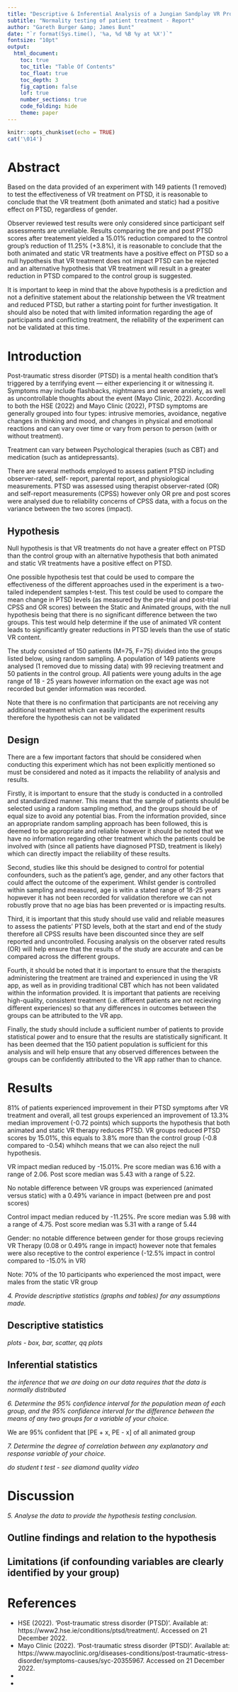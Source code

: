 ```yaml
---
title: "Descriptive & Inferential Analysis of a Jungian Sandplay VR Project"
subtitle: "Normality testing of patient treatment - Report"
author: "Gareth Burger &amp; James Bunt"
date: "`r format(Sys.time(), '%a, %d %B %y at %X')`"
fontsize: "10pt"
output: 
  html_document:
    toc: true
    toc_title: "Table Of Contents"
    toc_float: true
    toc_depth: 3
    fig_caption: false
    lof: true
    number_sections: true
    code_folding: hide
    theme: paper
---
```


```r
knitr::opts_chunk$set(echo = TRUE)
cat('\014')
```

# Abstract

Based on the data provided of an experiment with 149 patients (1 removed) to test the effectiveness of VR treatment on PTSD, it is reasonable to conclude that the VR treatment (both animated and static) had a positive effect on PTSD, regardless of gender.

Observer reviewed test results were only considered since participant self assessments are unreliable. Results comparing the pre and post PTSD scores after treatement yielded a 15.01% reduction compared to the control group's reduction of 11.25% (+3.8%), it is reasonable to conclude that the both animated and static VR treatments have a positive effect on PTSD so a null hypothesis that VR treatment does not impact PTSD can be rejected and an alternative hypothesis that VR treatment will result in a greater reduction in PTSD compared to the control group is suggested.

It is important to keep in mind that the above hypothesis is a prediction and not a definitive statement about the relationship between the VR treatment and reduced PTSD, but rather a starting point for further investigation. It should also be noted that with limited information regarding the age of participants and conflicting treatment, the reliability of the experiment can not be validated at this time.


# Introduction

Post-traumatic stress disorder (PTSD) is a mental health condition that's triggered by a terrifying event — either experiencing it or witnessing it. Symptoms may include flashbacks, nightmares and severe anxiety, as well as uncontrollable thoughts about the event (Mayo Clinic, 2022). According to both the HSE (2022) and Mayo Clinic (2022), PTSD symptoms are generally grouped into four types: intrusive memories, avoidance, negative changes in thinking and mood, and changes in physical and emotional reactions and can vary over time or vary from person to person (with or without treatment).

Treatment can vary between Psychological therapies (such as CBT) and medication (such as antidepressants). 

There are several methods employed to assess patient PTSD including observer-rated, self- report, parental report, and physiological measurements. PTSD was assessed using therapist observer-rated (OR) and self-report measurements (CPSS) however only OR pre and post scores were analysed due to reliability concerns of CPSS data, with a focus on the variance between the two scores (impact).

## Hypothesis

Null hypothesis is that VR treatments do not have a greater effect on PTSD than the control group with an alternative hypothesis that both animated and static VR treatments have a positive effect on PTSD.

One possible hypothesis test that could be used to compare the effectiveness of the different approaches used in the experiment is a two-tailed independent samples t-test. This test could be used to compare the mean change in PTSD levels (as measured by the pre-trial and post-trial CPSS and OR scores) between the Static and Animated groups, with the null hypothesis being that there is no significant difference between the two groups. This test would help determine if the use of animated VR content leads to significantly greater reductions in PTSD levels than the use of static VR content.

The study consisted of 150 patients (M=75, F=75) divided into the groups listed below, using random sampling. A population of 149 patients were analysed (1 removed due to missing data) with 99 recieving treatment and 50 patients in the control group. All patients were young adults in the age range of 18 - 25 years however information on the exact age was not recorded but gender information was recorded. 

Note that there is no confirmation that participants are not receiving any additional treatment which can easily impact the experiment results therefore the hypothesis can not be validated

## Design

There are a few important factors that should be considered when conducting this experiment which has not been explicitly mentioned so must be considered and noted as it impacts the reliability of analysis and results.

Firstly, it is important to ensure that the study is conducted in a controlled and standardized manner. This means that the sample of patients should be selected using a random sampling method, and the groups should be of equal size to avoid any potential bias. From the information provided, since an appropriate random sampling approach has been followed, this is deemed to be appropriate and reliable however it should be noted that we have no information regarding other treatment which the patients could be involved with (since all patients have diagnosed PTSD, treatment is likely) which can directly impact the reliability of these results.

Second, studies like this should be designed to control for potential confounders, such as the patient's age, gender, and any other factors that could affect the outcome of the experiment. Whilst gender is controlled within sampling and measured, age is witin a stated range of 18-25 years hopwever it has not been recorded for validation therefore we can not robustly prove that no age bias has been prevented or is impacting results. 

Third, it is important that this study should use valid and reliable measures to assess the patients' PTSD levels, both at the start and end of the study therefore all CPSS results have been discounted since they are self reported and uncontrolled. Focusing analysis on the observer rated results (OR) will help ensure that the results of the study are accurate and can be compared across the different groups.

Fourth, it should be noted that it is important to ensure that the therapists administering the treatment are trained and experienced in using the VR app, as well as in providing traditional CBT which has not been validated within the information provided. It is important that patients are receiving high-quality, consistent treatment (i.e. different patients are not recieving different experiences) so that any differences in outcomes between the groups can be attributed to the VR app.

Finally, the study should include a sufficient number of patients to provide statistical power and to ensure that the results are statistically significant. It has been deemed that the 150 patient population is sufficient for this analysis and will help ensure that any observed differences between the groups can be confidently attributed to the VR app rather than to chance.



# Results

81% of patients experienced improvement in their PTSD symptoms after VR treatment and overall, all test groups experienced an improvement of 13.3% median improvement (-0.72 points) which supports the hypothesis that both animated and static VR therapy reduces PTSD. VR groups reduced PTSD scores by 15.01%, this equals to 3.8% more than the control group (-0.8 compared to -0.54) whihch means that we can also reject the null hypothesis.

VR impact median reduced by -15.01%. Pre score median was 6.16 with a range of 2.06. Post score median was 5.43 with a range of 5.22.

No notable difference between VR groups was experienced (animated versus static) with a 0.49% variance in impact (between pre and post scores)

Control impact median reduced by -11.25%. Pre score median was 5.98 with a range of 4.75. Post score median was 5.31 with a range of 5.44

Gender: no notable difference between gender for those groups recieving VR Therapy (0.08 or 0.49% range in impact) however note that females were also receptive to the control experience (-12.5% impact in control compared to -15.0% in VR)

Note: 70% of the 10 participants who experienced the most impact, were males from the static VR group

*4. Provide descriptive statistics (graphs and tables) for any assumptions made.*\

## Descriptive statistics
*plots - box, bar, scatter, qq plots*

## Inferential statistics
*the inference that we are doing on our data requires that the data is normally distributed*\

*6. Determine the 95% confidence interval for the population mean of each group, and the 95% confidence interval for the difference between the means of any two groups for a variable of your choice.*\

We are 95% confident that [PE + x, PE - x] of all animated group


*7. Determine the degree of correlation between any explanatory and response variable of your choice.*\

*do student t test - see diamond quality video*


# Discussion

*5. Analyse the data to provide the hypothesis testing conclusion.*\

## Outline findings and relation to the hypothesis

## Limitations (if confounding variables are clearly identified by your group)


# References
- HSE (2022). 'Post-traumatic stress disorder (PTSD)'. Available at: https://www2.hse.ie/conditions/ptsd/treatment/. Accessed on 21 December 2022.
- Mayo Clinic (2022). 'Post-traumatic stress disorder (PTSD)'. Available at: https://www.mayoclinic.org/diseases-conditions/post-traumatic-stress-disorder/symptoms-causes/syc-20355967. Accessed on 21 December 2022.
-
-